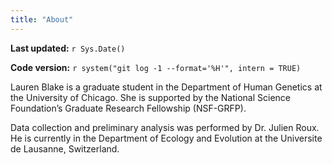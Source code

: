 ```yaml
---
title: "About"
---
```


**Last updated:** `r Sys.Date()`

**Code version:** `r system("git log -1 --format='%H'", intern = TRUE)`

Lauren Blake is a graduate student in the Department of Human Genetics at the University of Chicago. She is supported by the National Science Foundation's Graduate Research Fellowship (NSF-GRFP). 

Data collection and preliminary analysis was performed by Dr. Julien Roux. He is currently in the Department of Ecology and Evolution at the Universite de Lausanne, Switzerland.  


